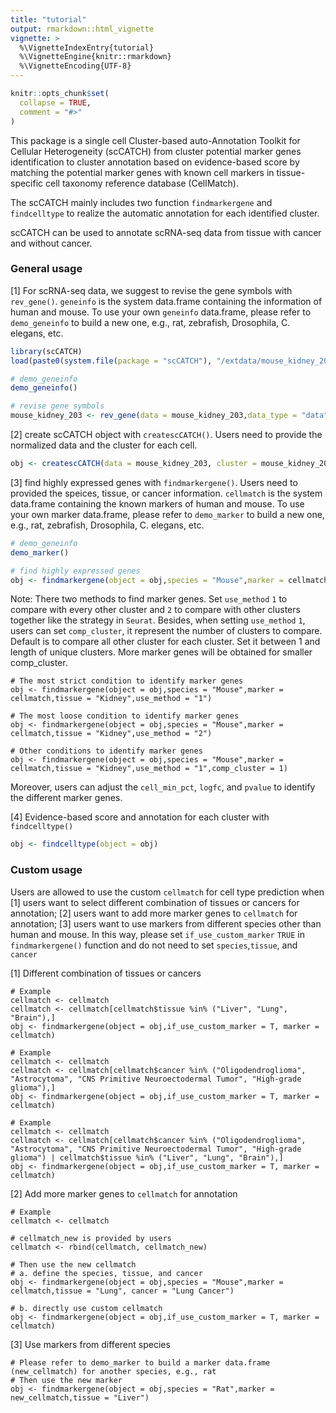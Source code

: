 ```yaml
---
title: "tutorial"
output: rmarkdown::html_vignette
vignette: >
  %\VignetteIndexEntry{tutorial}
  %\VignetteEngine{knitr::rmarkdown}
  %\VignetteEncoding{UTF-8}
---
```


```r
knitr::opts_chunk$set(
  collapse = TRUE,
  comment = "#>"
)
```

This package is a single cell Cluster-based auto-Annotation Toolkit for Cellular Heterogeneity (scCATCH) from cluster potential marker genes identification to cluster annotation based on evidence-based score by matching the potential marker genes with known cell markers in tissue-specific cell taxonomy reference database (CellMatch).

The scCATCH mainly includes two function `findmarkergene` and `findcelltype` to realize the automatic annotation for each identified cluster.

scCATCH can be used to annotate scRNA-seq data from tissue with cancer and without cancer.

### General usage
[1] For scRNA-seq data, we suggest to revise the gene symbols with `rev_gene()`. `geneinfo` is the system data.frame containing the information of human and mouse. To use your own `geneinfo` data.frame, please refer to `demo_geneinfo` to build a new one, e.g., rat, zebrafish, Drosophila, C. elegans, etc.
```r
library(scCATCH)
load(paste0(system.file(package = "scCATCH"), "/extdata/mouse_kidney_203.rda"))

# demo_geneinfo
demo_geneinfo()

# revise gene symbols
mouse_kidney_203 <- rev_gene(data = mouse_kidney_203,data_type = "data",species = "Mouse", geneinfo = geneinfo)
```

[2] create scCATCH object with `createscCATCH()`. Users need to provide the normalized data and the cluster for each cell.
```r
obj <- createscCATCH(data = mouse_kidney_203, cluster = mouse_kidney_203_cluster)
```

[3] find highly expressed genes with `findmarkergene()`. Users need to provided the speices, tissue, or cancer information. `cellmatch` is the system data.frame containing the known markers of human and mouse. To use your own marker data.frame, please refer to `demo_marker` to build a new one, e.g., rat, zebrafish, Drosophila, C. elegans, etc.
```r
# demo_geneinfo
demo_marker()

# find highly expressed genes
obj <- findmarkergene(object = obj,species = "Mouse",marker = cellmatch,tissue = "Kidney")
```

Note: There two methods to find marker genes. Set `use_method` `1` to compare with every other cluster and `2` to compare with other clusters together like the strategy in `Seurat`. Besides, when setting `use_method` `1`, users can set `comp_cluster`, it represent the number of clusters to compare. Default is to compare all other cluster for each cluster. Set it between 1 and length of unique clusters. More marker genes will be obtained for smaller comp_cluster.

```
# The most strict condition to identify marker genes
obj <- findmarkergene(object = obj,species = "Mouse",marker = cellmatch,tissue = "Kidney",use_method = "1")

# The most loose condition to identify marker genes
obj <- findmarkergene(object = obj,species = "Mouse",marker = cellmatch,tissue = "Kidney",use_method = "2")

# Other conditions to identify marker genes
obj <- findmarkergene(object = obj,species = "Mouse",marker = cellmatch,tissue = "Kidney",use_method = "1",comp_cluster = 1)
```

Moreover, users can adjust the `cell_min_pct`, `logfc`, and `pvalue` to identify the different marker genes.

[4] Evidence-based score and annotation for each cluster with `findcelltype()`
```r
obj <- findcelltype(object = obj)
```

### Custom usage
Users are allowed to use the custom `cellmatch` for cell type prediction when [1] users want to select different combination of tissues or cancers for annotation; [2] users want to add more marker genes to `cellmatch` for annotation; [3] users want to use markers from different species other than human and mouse.
In this way, please set `if_use_custom_marker` `TRUE` in `findmarkergene()` function and do not need to set `species`,`tissue`, and `cancer`

[1] Different combination of tissues or cancers
```
# Example
cellmatch <- cellmatch
cellmatch <- cellmatch[cellmatch$tissue %in% ("Liver", "Lung", "Brain"),]
obj <- findmarkergene(object = obj,if_use_custom_marker = T, marker = cellmatch)

# Example
cellmatch <- cellmatch
cellmatch <- cellmatch[cellmatch$cancer %in% ("Oligodendroglioma", "Astrocytoma", "CNS Primitive Neuroectodermal Tumor", "High-grade glioma"),]
obj <- findmarkergene(object = obj,if_use_custom_marker = T, marker = cellmatch)

# Example
cellmatch <- cellmatch
cellmatch <- cellmatch[cellmatch$cancer %in% ("Oligodendroglioma", "Astrocytoma", "CNS Primitive Neuroectodermal Tumor", "High-grade glioma") | cellmatch$tissue %in% ("Liver", "Lung", "Brain"),]
obj <- findmarkergene(object = obj,if_use_custom_marker = T, marker = cellmatch)

```

[2] Add more marker genes to `cellmatch` for annotation
```
# Example
cellmatch <- cellmatch

# cellmatch_new is provided by users
cellmatch <- rbind(cellmatch, cellmatch_new)

# Then use the new cellmatch
# a. define the species, tissue, and cancer
obj <- findmarkergene(object = obj,species = "Mouse",marker = cellmatch,tissue = "Lung", cancer = "Lung Cancer")

# b. directly use custom cellmatch
obj <- findmarkergene(object = obj,if_use_custom_marker = T, marker = cellmatch)
```

[3] Use markers from different species
```
# Please refer to demo_marker to build a marker data.frame (new_cellmatch) for another species, e.g., rat
# Then use the new marker
obj <- findmarkergene(object = obj,species = "Rat",marker = new_cellmatch,tissue = "Liver")
```
